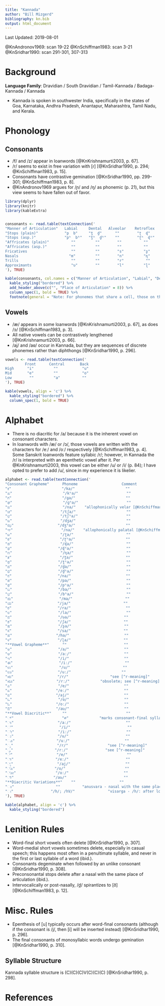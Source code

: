 ```yaml
---
title: "Kannada"
author: "Bill Mizgerd"
bibliography: kn.bib
output: html_document
---
```


Last Updated: 2019-08-01

@KnAndronov1969: scan 19-22
@KnSchiffman1983: scan 3-21
@KnSridhar1990: scan 291-301, 307-313

# Background

**Language Family**: Dravidian / South Dravidian / Tamil-Kannada / Badaga-Kannada / Kannada

* Kannada is spoken in southwester India, specifically in the states of Goa, Karnataka, Andhra Pradesh, Anantapur, Maharashtra, Tamil Nadu, and Kerala.

# Phonology

## Consonants

* /f/ and /z/ appear in loanwords [@KnKrishnamurti2003, p. 67].
* /r/ seems to exist in free variation with [ɾ] [@KnSridhar1990, p. 294; @KnSchiffman1983, p. 15].
* Consonants have contrastive gemination [@KnSridhar1990, pp. 299-301; @KnSchiffman1983, p. 8].
* @KnAndronov1969 argues for /ɲ/ and /ŋ/ as phonemic (p. 21), but this view seems to have fallen out of favor.

```r

library(dplyr)
library(knitr)
library(kableExtra)


consonants <- read.table(textConnection('
"Manner of Articulation"   Labial     Dental   Alveolar    Retroflex   Postalveolar    Palatal      Velar    Glottal
"Stops (plain)"            "p  b"     "t̪  d̪"      ""        "ʈ  ɖ"          ""            ""       "k  ɡ"      ""
"Stops (asp.)"             "pʰ  bʱ"   "t̪ʰ  d̪ʱ"    ""        "ʈʰ  ɖʱ"        ""            ""       "kʰ  ɡʱ"    ""
"Affricates (plain)"          ""         ""        ""          ""        "tʃ  dʒ"          ""         ""        ""
"Affricates (asp.)"           ""         ""        ""          ""        "tʃʰ  dʒʱ"        ""         ""        ""
Fricatives                    ""         ""        "s"         "ʂ"          "ʃ"            ""         ""        "h"  
Nasals                       "m"         ""        "n"         "ɳ"          ""             ""         ""        ""        
Trills                        ""         ""        "r"          ""          ""             ""         ""        ""
Approximants                  "ʋ"        ""        "l"         "ɭ"          ""             "j"        ""        ""
'), TRUE)

kable(consonants, col.names = c("Manner of Articulation", "Labial", "Dental", "Alveolar", "Retroflex", "Postalveolar", "Palatal", "Velar", "Glottal"), align = 'c') %>%
  kable_styling("bordered") %>%
  add_header_above(c("", "Place of Articulation" = 8)) %>%
  column_spec(1, bold = TRUE) %>%
  footnote(general = "Note: For phonemes that share a cell, those on the left are voiceless and those on the right are voiced.", general_title = "")
```

## Vowels

* /æ/ appears in some loanwords [@KnKrishnamurti2003, p. 67], as does /ɔ/ [@KnSchiffman1983, p. 3].
* All native vowels can be contrastively lengthened [@KnKrishnamurti2003, p. 66].
* /aj/ and /aʋ/ occur in Kannada, but they are sequences of discrete phonemes rather than diphthongs [@KnSridhar1990, p. 296].

```r

vowels <- read.table(textConnection('
         Front      Central       Back
High      "i"         ""           "u"
Mid       "e"         ""           "o"
Low        ""         "a"          ""
'), TRUE)

kable(vowels, align = 'c') %>%
  kable_styling("bordered") %>%
  column_spec(1, bold = TRUE)
```   

# Alphabet

* There is no diacritic for /a/ because it is the inherent vowel on consonant characters.
* In loanwords with /æ/ or /ɔ/, those vowels are written with the characters for /eː/ and /oː/ respectively [@KnSchiffman1983, p. 4].
Some Sanskrit loanwords feature syllabic /r/; however, in Kannada the /r/ is interpreted with an epenthetic vowel after it. Per @KnKrishnamurti2003, this vowel can be either /u/ or /i/ (p. 84); I have opted to prefer to add /u/, since in my experience it is likelier.


```r

alphabet <- read.table(textConnection('
"Consonant Grapheme"      Phoneme                    Comment
"ಕ"                       "/ka/"                       ""
"ಖ"                       "/kʰa/"                      ""
"ಗ"                       "/ɡa/"                       ""
"ಘ"                       "/ɡʱa/"                      ""
"ಙ"                       "/na/"    "allophonically velar [@KnSchiffman1983, p. 9]"  
"ಚ"                      "/tʃa/"                       ""
"ಛ"                      "/tʃʰa/"                      ""
"ಜ"                      "/dʒa/"                       ""
"ಝ"                    "/dʒʱa/"                       ""
"ಞ"                      "/na/"    "allophonically palatal [@KnSchiffman1983, p. 10]"  
"ಟ"                      "/ʈa/"                        ""
"ಠ"                      "/ʈʰa/"                       ""
"ಡ"                      "/ɖa/"                        ""
"ಢ"                     "/ɖʱa/"                        ""
"ಣ"                      "/ɳa/"                        ""
"ತ"                      "/t̪a/"                        ""
"ಥ"                     "/t̪ʰa/"                        ""
"ದ"                     "/d̪a/"                         ""
"ಧ"                     "/d̪ʱa/"                        ""
"ನ"                     "/na/"                         ""
"ಪ"                     "/pa/"                         ""
"ಫ"                     "/pʰa/"                        ""
"ಬ"                     "/ba/"                         ""
"ಭ"                     "/bʱa/"                        ""
"ಮ"                     "/ma/"                        ""
"ಯ"                    "/ja/"                        ""
"ರ"                     "/ra/"                         ""
"ಲ"                     "/la/"                         ""
"ವ"                     "/ʋa/"                        ""
"ಶ"                     "/ʃa/"                        ""
"ಷ"                     "/ʂa/"                        ""
"ಸ"                     "/sa/"                        ""
"ಹ"                    "/ha/"                         ""
"ಳ"                     "/ɭa/"                        ""
"**Vowel Grapheme**"      ""                          ""
"ಅ"                     "/a/"                         ""
"ಆ"                     "/aː/"                        ""
"ಇ"                     "/i/"                         ""
"ಈ"                     "/iː/"                        ""
"ಉ"                     "/u/"                        ""
"ಊ"                    "/uː/"                       ""
"ಋ"                    "/r/"                   "see [^r-meaning]"  
"ೠ"                   "/rː/"              "obsolete; see [^r-meaning]"  
"ಎ"                     "/e/"                         ""
"ಏ"                    "/eː/"                         ""
"ಐ"                    "/aj/"                         ""
"ಒ"                     "/o/"                         ""
"ಓ"                    "/oː/"                         ""
"ಔ"                    "/aʋ/"                         ""
"**Vowel Diacritic**"     ""                           ""
"್"                      "∅"              "marks consonant-final syllables"  
"ಾ"                    "/aː/"                         ""
"ಿ"                     "/i/"                          ""
"ೀ"                    "/iː/"                         ""
"ು"                    "/u/"                          ""
"ೂ"                   "/uː/"                         ""
"ೃ"                    "/r/"                  "see [^r-meaning]"  
"ೄ"                   "/rː/"                 "see [^r-meaning]"  
"ೆ"                    "/e/"                           ""
"ೇ"                   "/eː/"                          ""
"ೈ"                    "/aj/"                         ""
"ೊ"                  "/o/"                           ""
"ೋ"                  "/oː/"                         ""
"ೌ"                  "/aʋ/"                          ""
"**Diacritic Variations**"    ""                    ""
"ಂ"                   ""          "anusvara - nasal with the same place as the following consonant [@KnKrishnamurti2003, p. 84]"  
"ಃ"                 "/h/; /hV/"               "visarga - /h/: after long vowels); /hV/: after short vowels"
'), TRUE)

kable(alphabet, align = 'c') %>%
  kable_styling("bordered")
```

# Lenition Rules

* Word-final short vowels often delete [@KnSridhar1990, p. 307].
* Word-medial short vowels sometimes delete, especially in casual speech; this happens most often in a penultimate syllable, and never in the first or last syllable of a word (ibid.).
* Consonants degeminate when followed by an unlike consonant [@KnSridhar1990, p. 308].
* Preconsonantal stops delete after a nasal with the same place of articulation (ibid.).
* Intervocalically or post-nasally, /d̪/ spirantizes to [ð] [@KnSchiffman1983, p. 12].

# Misc. Rules

* Epenthesis of [u] typically occurs after word-final consonants (although if the consonant is /j/, then [i] will be inserted instead) [@KnSridhar1990, p. 296].
* The final consonants of monosyllabic words undergo gemination [@KnSridhar1990, p. 310].

## Syllable Structure

Kannada syllable structure is (C)(C)(C)V(C)(C)(C) [@KnSridhar1990, p. 298].

# References
